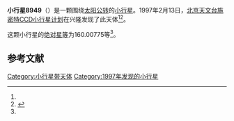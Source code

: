 {{Infobox planet
| bgcolour = #FFFFC0
| name = 8949
| symbol = 
| image = 
| caption = 
| discovery = yes
| discovery_ref = 
| discoverer = [[北京天文台施密特CCD小行星计划|北京天文台施密特CCD小行星计划]]
| discovery_site = [[兴隆|兴隆]] 
| discovered = 1997年2月13日
| designations = yes
| mp_name = 
| named_after = 
| alt_names = 1997 CM28/ 1984 BQ5 / 1995 UC49
| mp_category = [[主带小行星|主带小行星]]
| orbit_ref = <ref name="a">[http://ssd.jpl.nasa.gov/sbdb.cgi?sstr=8949 8949] {{Wayback|url=http://ssd.jpl.nasa.gov/sbdb.cgi?sstr=8949 |date=20210813082216 }}，小行星數據庫瀏覽器（JPL Small-Body Database Browser）－[[美国国家航空航天局|美国国家航空航天局]]喷气推进实验室</ref>
| epoch = 2456400.5 (2013年4月18日更新)
| aphelion = {{convert|2.8799641|AU|km|3|abbr=on|lk=out}}
| perihelion = {{convert|2.4000537|AU|km|3|abbr=on}}
| semimajor = {{convert|2.6400089|AU|km|3|abbr=on}}
| eccentricity = 0.0908918
| period = 1566.774561 [[日|日]]<br />4.29[[儒略年|儒略年]]
| avg_speed = 
| inclination = 2.81042
| asc_node = 163.51202
| mean_anomaly = 
| arg_peri = 160.00775
| satellites = 
| physical_characteristics = yes
| dimensions = 
| mass = 
| density = 
| surface_grav = 
| escape_velocity = 
| sidereal_day = 
| axial_tilt = 
| pole_ecliptic_lat = 
| pole_ecliptic_lon = 
| albedo = 
| temperatures= 
| temp_name1 = 
| mean_temp_1 = 
| max_temp_1 = 
| temp_name2 = 
| max_temp_2 = 
| spectral_type = 
| abs_magnitude = 160.00775
}}

'''小行星8949'''（{{lang-en|8949}}）是一颗围绕[[太阳|太阳]][[公转|公转]]的[[小行星|小行星]]。1997年2月13日，[[北京天文台施密特CCD小行星计划|北京天文台施密特CCD小行星计划]]在兴隆发现了此天体<ref name="a" /><ref>{{cite news|title=小行星列表|url=http://cfa-www.harvard.edu/iau/lists/NumberedMPs.txt|accessdate=2013-07-08|newspaper=哈佛大学|archive-date=2008-05-17|archive-url=https://web.archive.org/web/20080517010638/http://cfa-www.harvard.edu/iau/lists/NumberedMPs.txt|dead-url=no}}</ref>。

这颗小行星的[[绝对星等|绝对星等]]为160.00775等<ref name="a" />。

==参考文献==
{{reflist}}
{{Minor Planet Number|[[小行星8948|小行星8948]]|[[小行星8950|小行星8950]]}}

{{小天体}}

[[Category:小行星带天体|Category:小行星带天体]]
[[Category:1997年发现的小行星|Category:1997年发现的小行星]]

{{asteroid-stub}}